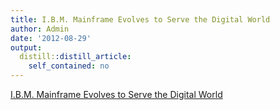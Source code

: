 ```yaml
---
title: I.B.M. Mainframe Evolves to Serve the Digital World
author: Admin
date: '2012-08-29'
output:
  distill::distill_article:
    self_contained: no
---
```


[I.B.M. Mainframe Evolves to Serve the Digital World](http://www.nytimes.com/2012/08/28/technology/ibm-mainframe-evolves-to-serve-the-digital-world.html?smid=tu-share)
